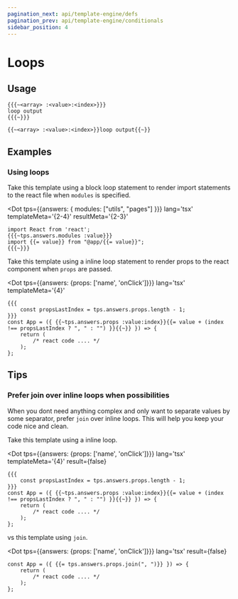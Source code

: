 ```yaml
---
pagination_next: api/template-engine/defs
pagination_prev: api/template-engine/conditionals
sidebar_position: 4
---
```



# Loops

## Usage

<Tabs>

<TabItem value="block" label="Block">

```text
{{{~<array> :<value>:<index>}}}
loop output
{{{~}}}
```

</TabItem>

<TabItem value="inline" label="Inline">

```text
{{~<array> :<value>:<index>}}loop output{{~}}
```

</TabItem>
</Tabs>

## Examples

### Using loops

<Tabs>
<TabItem value="block" label="Block">

Take this template using a block loop statement to render import statements to
the react file when `modules` is specified.

<Dot
    tps={{answers: { modules: ["utils", "pages"] }}}
    lang='tsx'
    templateMeta='{2-4}'
    resultMeta='{2-3}'
>

```text
import React from 'react';
{{{~tps.answers.modules :value}}}
import {{= value}} from "@app/{{= value}}";
{{{~}}}
```

</Dot>

</TabItem>

<TabItem value="inline" label="Inline">

Take this template using a inline loop statement to render props to the react
component when `props` are passed.

<Dot
    tps={{answers: {props: ['name', 'onClick']}}}
    lang='tsx'
    templateMeta='{4}'
>

```text
{{{
    const propsLastIndex = tps.answers.props.length - 1;
}}}
const App = ({ {{~tps.answers.props :value:index}}{{= value + (index !== propsLastIndex ? ", " : "") }}{{~}} }) => {
    return (
        /* react code .... */
    );
};
```

</Dot>

</TabItem>
</Tabs>

## Tips

### Prefer join over inline loops when possibilities

When you dont need anything complex and only want to separate values by some
separator, prefer `join` over inline loops. This will help you keep your code
nice and clean.

Take this template using a inline loop.

<Dot
    tps={{answers: {props: ['name', 'onClick']}}}
    lang='tsx'
    templateMeta='{4}'
    result={false}
>

```text
{{{
    const propsLastIndex = tps.answers.props.length - 1;
}}}
const App = ({ {{~tps.answers.props :value:index}}{{= value + (index !== propsLastIndex ? ", " : "") }}{{~}} }) => {
    return (
        /* react code .... */
    );
};
```

</Dot>

vs this template using `join`.

<Dot
    tps={{answers: {props: ['name', 'onClick']}}}
    lang='tsx'
    result={false}
>

```text
const App = ({ {{= tps.answers.props.join(", ")}} }) => {
    return (
        /* react code .... */
    );
};
```

</Dot>
